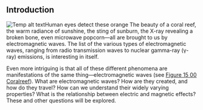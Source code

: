 ## Introduction
![Temp alt text](__MEDIA_URL__CNX_HSPhysics_15_00_Coralreef.jpg)<caption>Human eyes detect these orange </caption>
The beauty of a coral reef, the warm radiance of sunshine, the sting of sunburn, the X-ray revealing a broken bone, even microwave popcorn—all are brought to us by electromagnetic waves. The list of the various types of electromagnetic waves, ranging from radio transmission waves to nuclear gamma-ray (γ-ray) emissions, is interesting in itself.

Even more intriguing is that all of these different phenomena are manifestations of the same thing—electromagnetic waves (see [Figure 15 00 Coralreef](Figure_15_00_Coralreef)). What are electromagnetic waves? How are they created, and how do they travel? How can we understand their widely varying properties? What is the relationship between electric and magnetic effects? These and other questions will be explored.

